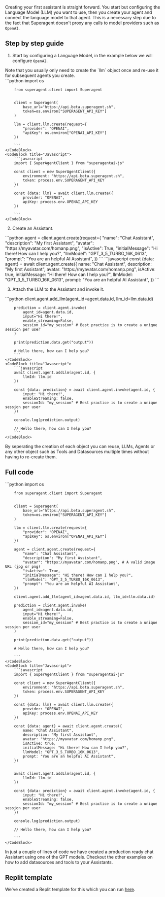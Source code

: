 Creating your first assistant is straight forward. You start but configuring the Language Model (LLM) you want to use, then you create your agent and connect the language model to that agent. 
This is a necessary step due to the fact that Superagent doesn't proxy any calls to model providers such as `OpenAI`. 

## Step by step guide

1. Start by configuring a Language Model, in the example below we will configure `OpenAI`.

<Callout intent="warn">
Note that you usually only need to create the `llm` object once and re-use it for subsequent agents you create.
</Callout>
<br/>

<CodeBlocks>
    <CodeBlock title="Python"> 
        ```python 
        import os

        from superagent.client import Superagent


        client = Superagent(
            base_url="https://api.beta.superagent.sh",
            token=os.environ["SUPERAGENT_API_KEY"]
        )

        llm = client.llm.create(request={
            "provider": "OPENAI",
            "apiKey": os.environ["OPENAI_API_KEY"]
        }) 

        ```
    </CodeBlock>
    <CodeBlock title="Javascript"> 
        ```javascript
        import { SuperAgentClient } from "superagentai-js"

        const client = new SuperAgentClient({
            environment: "https://api.beta.superagent.sh",
            token: process.env.SUPERAGENT_API_KEY
        })

        const {data: llm} = await client.llm.create({
            provider: "OPENAI",
            apiKey: process.env.OPENAI_API_KEY
        })
    
        ```
    </CodeBlock>
</CodeBlocks>

2. Create an Assistant.
<CodeBlocks>
    <CodeBlock title="Python">
        ```python 
        agent = client.agent.create(request={
            "name": "Chat Assistant",
            "description": "My first Assistant",
            "avatar": "https://myavatar.com/homanp.png",
            "isActive": True,
            "initialMessage": "Hi there! How can I help you?",
            "llmModel": "GPT_3_5_TURBO_16K_0613",
            "prompt": "You are an helpful AI Assistant", 
        })
        ```
    </CodeBlock>
    <CodeBlock title="Javascript">
        ```javascript
        const {data: agent} = await client.agent.create({
            name: "Chat Assistant",
            description: "My first Assistant",
            avatar: "https://myavatar.com/homanp.png",
            isActive: true,
            initialMessage: "Hi there! How can I help you?",
            llmModel: "GPT_3_5_TURBO_16K_0613",
            prompt: "You are an helpful AI Assistant", 
        })
        ```
    </CodeBlock>
</CodeBlocks>

3. Attach the LLM to the Assistant and invoke it.
<CodeBlocks>
    <CodeBlock title="Python">
        ```python 
        client.agent.add_llm(agent_id=agent.data.id, llm_id=llm.data.id)

        prediction = client.agent.invoke(
            agent_id=agent.data.id,
            input="Hi there!",
            enable_streaming=False,
            session_id="my_session" # Best practice is to create a unique session per user
        )

        print(prediction.data.get("output"))

        # Hello there, how can I help you?
        ```
    </CodeBlock>
    <CodeBlock title="Javascript">
        ```javascript 
        await client.agent.addLlm(agent.id, {
            llmId: llm.id
        })

        const {data: prediction} = await client.agent.invoke(agent.id, {
            input: "Hi there!",
            enableStreaming: false,
            sessionId: "my_session" # Best practice is to create a unique session per user
        })

        console.log(prediction.output)

        // Hello there, how can I help you?
        ```
    </CodeBlock>
</CodeBlocks>
By seperating the creation of each object you can reuse, LLMs, Agents or any other object such as Tools and Datasources multiple times without having to re-create them. 


## Full code

<CodeBlocks>
    <CodeBlock title="Python">
        ```python 
        import os

        from superagent.client import Superagent


        client = Superagent(
            base_url="https://api.beta.superagent.sh",
            token=os.environ["SUPERAGENT_API_KEY"]
        )

        llm = client.llm.create(request={
            "provider": "OPENAI",
            "apiKey": os.environ["OPENAI_API_KEY"]
        })

        agent = client.agent.create(request={
            "name": "Chat Assistant",
            "description": "My first Assistant",
            "avatar": "https://myavatar.com/homanp.png", # A valid image URL (jpg or png)
            "isActive": True,
            "initialMessage": "Hi there! How can I help you?",
            "llmModel": "GPT_3_5_TURBO_16K_0613",
            "prompt": "You are an helpful AI Assistant", 
        })

        client.agent.add_llm(agent_id=agent.data.id, llm_id=llm.data.id)

        prediction = client.agent.invoke(
            agent_id=agent.data.id,
            input="Hi there!",
            enable_streaming=False,
            session_id="my_session" # Best practice is to create a unique session per user
        )

        print(prediction.data.get("output"))

        # Hello there, how can I help you?

        ```
    </CodeBlock>
    <CodeBlock title="Javascript">
        ```javascript 
        import { SuperAgentClient } from "superagentai-js"

        const client = new SuperAgentClient({
            environment: "https://api.beta.superagent.sh",
            token: process.env.SUPERAGENT_API_KEY
        })

        const {data: llm} = await client.llm.create({
            provider: "OPENAI",
            apiKey: process.env.OPENAI_API_KEY
        })

        const {data: agent} = await client.agent.create({
            name: "Chat Assistant",
            description: "My first Assistant",
            avatar: "https://myavatar.com/homanp.png",
            isActive: true,
            initialMessage: "Hi there! How can I help you?",
            llmModel: "GPT_3_5_TURBO_16K_0613",
            prompt: "You are an helpful AI Assistant", 
        })


        await client.agent.addLlm(agent.id, {
            llmId: llm.id
        })

        const {data: prediction} = await client.agent.invoke(agent.id, {
            input: "Hi there!",
            enableStreaming: false,
            sessionId: "my_session" # Best practice is to create a unique session per user
        })

        console.log(prediction.output)

        // Hello there, how can I help you?

        ```
    </CodeBlock>
</CodeBlocks>

In just a couple of lines of code we have created a production ready chat Assistant using one of the GPT models. Checkout the other examples on how to add datasources and tools to your Assistants.

## Replit template

We've created a Replit template for this which you can run [here](https://replit.com/@homanp/Basic-example-py#main.py).